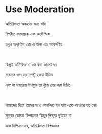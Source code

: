 # Use Moderation

অতিরিক্ততা অজ্ঞদের জন্য ফাঁদ

বিপরীত ফলদায়ক এবং অযৌক্তিক

তবুও অদৃষ্টহীন চোখের জন্য এত আকর্ষণীয়

<p></p>

<br />

কিছুই অতিরিক্ত বা কম করা ভালো নয়

সচেতন এবং মধ্যমপন্থী হওয়া উচিত

এবং যা সবচেয়ে উপযুক্ত তা খুঁজে বের করা উচিত

<p></p>

<br />

আমাদের পিতা তাদের মধ্যে আনন্দিত হন যারা একে অপরের যত্ন নেয়

সুতরাং কোনো বিপজ্জনক কিছুর পিছনে ছুটবেন না

এবং নিশ্চিতভাবে, অতিরিক্ততা বিপজ্জনক

<p></p>